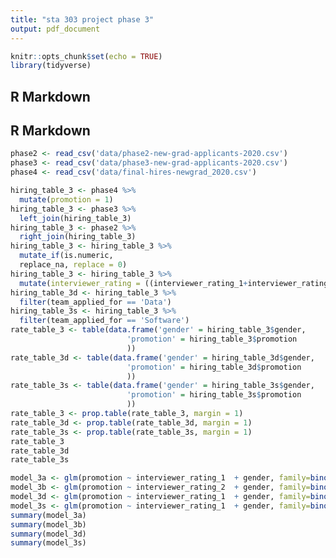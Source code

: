 ```yaml
---
title: "sta 303 project phase 3"
output: pdf_document
---
```


```r
knitr::opts_chunk$set(echo = TRUE)
library(tidyverse)
```

## R Markdown

## R Markdown
```r
phase2 <- read_csv('data/phase2-new-grad-applicants-2020.csv')
phase3 <- read_csv('data/phase3-new-grad-applicants-2020.csv')
phase4 <- read_csv('data/final-hires-newgrad_2020.csv')
```

```r
hiring_table_3 <- phase4 %>%
  mutate(promotion = 1)
hiring_table_3 <- phase3 %>%
  left_join(hiring_table_3)
hiring_table_3 <- phase2 %>%
  right_join(hiring_table_3)
hiring_table_3 <- hiring_table_3 %>%
  mutate_if(is.numeric, 
  replace_na, replace = 0) 
hiring_table_3 <- hiring_table_3 %>%
  mutate(interviewer_rating = ((interviewer_rating_1+interviewer_rating_2)/2))
hiring_table_3d <- hiring_table_3 %>%
  filter(team_applied_for == 'Data')
hiring_table_3s <- hiring_table_3 %>%
  filter(team_applied_for == 'Software')
rate_table_3 <- table(data.frame('gender' = hiring_table_3$gender,
                          'promotion' = hiring_table_3$promotion
                          ))
rate_table_3d <- table(data.frame('gender' = hiring_table_3d$gender,
                          'promotion' = hiring_table_3d$promotion
                          ))
rate_table_3s <- table(data.frame('gender' = hiring_table_3s$gender,
                          'promotion' = hiring_table_3s$promotion
                          ))
rate_table_3 <- prop.table(rate_table_3, margin = 1)
rate_table_3d <- prop.table(rate_table_3d, margin = 1)
rate_table_3s <- prop.table(rate_table_3s, margin = 1)
rate_table_3
rate_table_3d
rate_table_3s
```

```r
model_3a <- glm(promotion ~ interviewer_rating_1  + gender, family=binomial(link = 'logit'), data = hiring_table_3)
model_3b <- glm(promotion ~ interviewer_rating_2  + gender, family=binomial(link = 'logit'), data = hiring_table_3)
model_3d <- glm(promotion ~ interviewer_rating_1  + gender, family=binomial(link = 'logit'), data = hiring_table_3d)
model_3s <- glm(promotion ~ interviewer_rating_1  + gender, family=binomial(link = 'logit'), data = hiring_table_3s)
summary(model_3a)
summary(model_3b)
summary(model_3d)
summary(model_3s)
```

